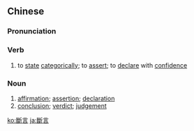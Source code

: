 {{also|断言}}
==Chinese==
{{zh-forms|s=断言}}

===Pronunciation===
{{zh-pron
|m=duànyán
|c=dyun3 jin4
|mn=toàn-giân
|cat=v,n
}}

===Verb===
{{zh-verb}}

# to [[state]] [[categorically]]; to [[assert]]; to [[declare]] with [[confidence]]

===Noun===
{{zh-noun}}

# [[affirmation]]; [[assertion]]; [[declaration]]
# [[conclusion]]; [[verdict]]; [[judgement]]

[[ko:斷言]]
[[ja:斷言]]